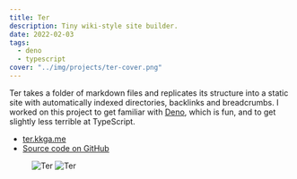 ```yaml
---
title: Ter
description: Tiny wiki-style site builder.
date: 2022-02-03
tags:
  - deno
  - typescript
cover: "../img/projects/ter-cover.png"
---
```



Ter takes a folder of markdown files and replicates its structure into a static
site with automatically indexed directories, backlinks and breadcrumbs. I worked
on this project to get familiar with [Deno](https://deno.land), which is fun,
and to get slightly less terrible at TypeScript.

<ul class="aside">
  <li>
    <a rel="external" target="_blank" href="https://ter.kkga.me">
      ter.kkga.me
    </a>
  </li>
  <li>
    <a rel="external" target="_blank" href="https://github.com/kkga/ter">
      Source code on GitHub
    </a>
  </li>
</ul>

<figure class="breakout grid grid-cols-2 gap-5 *:col-auto">
  <Image src={ter1} alt="Ter" />
  <Image src={ter2} alt="Ter" />
</figure>
